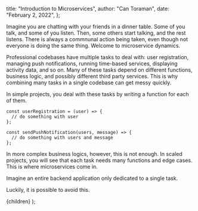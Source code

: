 
  title: "Introduction to Microservices",
  author: "Can Toraman",
  date: "February 2, 2022",
};

Imagine you are chatting with your friends in a dinner table. Some of you talk, and some of you listen. Then, some others start talking, and the rest listens. There is always a commnunal action being taken, even though not everyone is doing the same thing. Welcome to microservice dynamics.

Professional codebases have multiple tasks to deal with: user registration, managing push notifications, running time-based services, displaying activity data, and so on. Many of these tasks depend on different functions, business logic, and possibly different third party services. This is why combining many tasks in a single codebase can get messy quickly.

In simple projects, you deal with these tasks by writing a function for each of them.

```
const userRegistration = (user) => {
  // do something with user
};

const sendPushNotification(users, message) => {
  // do something with users and message
};
```

<div></div>

In more complex business logics, however, this is not enough. In scaled projects, you will see that each task needs many functions and edge cases. This is where microservices come in.

Imagine an entire backend application only dedicated to a single task.

Luckily, it is possible to avoid this.

  <BlogLayout meta={meta}>{children}</BlogLayout>
);
